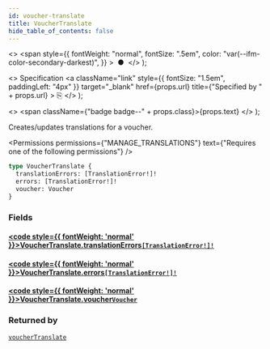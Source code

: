 ```yaml
---
id: voucher-translate
title: VoucherTranslate
hide_table_of_contents: false
---
```


  <>
    <span
      style={{
        fontWeight: "normal",
        fontSize: ".5em",
        color: "var(--ifm-color-secondary-darkest)",
      }}
    >
      &nbsp;●&nbsp;
    </span>
  </>
);

  <>
    Specification
    <a
      className="link"
      style={{ fontSize: "1.5em", paddingLeft: "4px" }}
      target="\_blank"
      href={props.url}
      title={"Specified by " + props.url}
    >
      ⎘
    </a>
  </>
);

  <>
    <span className={"badge badge--" + props.class}>{props.text}</span>
  </>
);

Creates/updates translations for a voucher.

<Permissions
  permissions={"MANAGE_TRANSLATIONS"}
  text={"Requires one of the following permissions"}
/>

```graphql
type VoucherTranslate {
  translationErrors: [TranslationError!]!
  errors: [TranslationError!]!
  voucher: Voucher
}
```

### Fields

#### [<code style={{ fontWeight: 'normal' }}>VoucherTranslate.<b>translationErrors</b></code>](#)<Bullet />[`[TranslationError!]!`](../../../api-reference/miscellaneous/objects/translation-error) <Badge class="secondary" text="non-null"/> <Badge class="secondary" text="object"/> <Badge class="secondary" text="miscellaneous"/>

>

#### [<code style={{ fontWeight: 'normal' }}>VoucherTranslate.<b>errors</b></code>](#)<Bullet />[`[TranslationError!]!`](../../../api-reference/miscellaneous/objects/translation-error) <Badge class="secondary" text="non-null"/> <Badge class="secondary" text="object"/> <Badge class="secondary" text="miscellaneous"/>

>

#### [<code style={{ fontWeight: 'normal' }}>VoucherTranslate.<b>voucher</b></code>](#)<Bullet />[`Voucher`](../../../api-reference/discounts/objects/voucher) <Badge class="secondary" text="object"/> <Badge class="secondary" text="discounts"/>

>

### Returned by

[`voucherTranslate`](../../../api-reference/discounts/mutations/voucher-translate) <Badge class="secondary" text="mutation"/>

